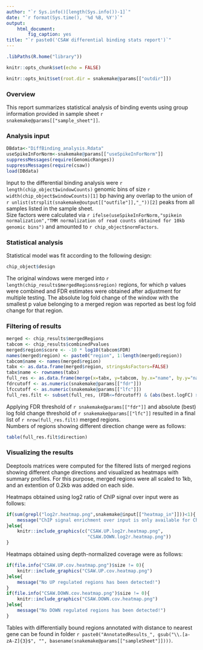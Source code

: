 ```yaml
---
author: "`r Sys.info()[length(Sys.info())-1]`"
date: "`r format(Sys.time(), '%d %B, %Y')`"
output:
    html_document:
        fig_caption: yes
title: "`r paste0('CSAW differential binding stats report')`"
---
```


```r
.libPaths(R.home("library"))

knitr::opts_chunk$set(echo = FALSE)

knitr::opts_knit$set(root.dir = snakemake@params[["outdir"]])
```


### Overview

This report summarizes statistical analysis of binding events using group information provided in sample sheet `r snakemake@params[["sample_sheet"]]`.

### Analysis input

```r
DBdata<-"DiffBinding_analysis.Rdata"
useSpikeInForNorm<-snakemake@params[["useSpikeInForNorm"]]
suppressMessages(require(GenomicRanges))
suppressMessages(require(csaw))
load(DBdata)
```

Input to the differential binding analysis were `r length(chip_object$windowCounts)` genomic bins of size `r width(chip_object$windowCounts)[1]` bp having any overlap to the union of `r unlist(strsplit(snakemake@output[["outfile"]],"_"))[2]` peaks from all samples listed in the sample sheet.   
Size factors were calculated via `r ifelse(useSpikeInForNorm,"spikein normalization","TMM normalization of read counts obtained for 10kb genomic bins")` and amounted to `r chip_object$normFactors`.   

### Statistical analysis

Statistical model was fit according to the following design:

```r
chip_object$design
```

The original windows were merged into `r length(chip_results$mergedRegions$region)` regions, for which p values were combined and FDR estimates were obtained after adjustment for multiple testing.
The absolute log fold change of the window with the smallest p value belonging to a merged region was reported as best log fold change for that region.

### Filtering of results

```r
merged <- chip_results$mergedRegions
tabcom <- chip_results$combinedPvalues
merged$region$score <- -10 * log10(tabcom$FDR)
names(merged$region) <- paste0("region", 1:length(merged$region))
tabcom$name <- names(merged$region)
tabx <- as.data.frame(merged$region, stringsAsFactors=FALSE)
tabx$name <- rownames(tabx)
full_res <- as.data.frame(merge(x=tabx, y=tabcom, by.x="name", by.y="name"), stringsAsFactors=FALSE)
fdrcutoff <- as.numeric(snakemake@params[["fdr"]])
lfccutoff <- as.numeric(snakemake@params[["lfc"]])
full_res.filt <- subset(full_res, (FDR<=fdrcutoff) & (abs(best.logFC) >= lfccutoff))
```

Applying FDR threshold of `r snakemake@params[["fdr"]]` and absolute (best) log fold change threshold of `r snakemake@params[["lfc"]]` resulted in a final list of `r nrow(full_res.filt)` merged regions.   
Numbers of regions showing different direction change were as follows:

```r
table(full_res.filt$direction)
```

### Visualizing the results

Deeptools matrices were computed for the filtered lists of merged regions showing different change directions and visualized as heatmaps with summary profiles. For this purpose, merged regions were all scaled to 1kb, and an extention of 0.2kb was added on each side.

Heatmaps obtained using log2 ratio of ChIP signal over input were as follows:

```r
if(sum(grepl("log2r.heatmap.png",snakemake@input[["heatmap_in"]]))<1){
    message("ChIP signal enrichment over input is only available for ChIP-seq workflow!")
}else{
    knitr::include_graphics(c("CSAW.UP.log2r.heatmap.png",
                              "CSAW.DOWN.log2r.heatmap.png"))
}
```

Heatmaps obtained using depth-normalized coverage were as follows:

```r
if(file.info("CSAW.UP.cov.heatmap.png")$size != 0){
    knitr::include_graphics("CSAW.UP.cov.heatmap.png")
}else{
    message("No UP regulated regions has been detected!")
}
if(file.info("CSAW.DOWN.cov.heatmap.png")$size != 0){
    knitr::include_graphics("CSAW.DOWN.cov.heatmap.png")
}else{
    message("No DOWN regulated regions has been detected!")
}
```

Tables with differentially bound regions annotated with distance to nearest gene can be found in folder `r paste0("AnnotatedResults_", gsub("\\.[a-zA-Z]{3}$", "", basename(snakemake@params[["sampleSheet"]])))`.
